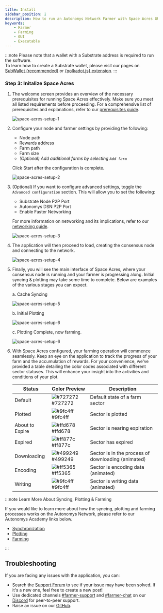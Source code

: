 ```yaml
---
title: Install
sidebar_position: 2
description: How to run an Autonomys Network Farmer with Space Acres GUI Application
keywords:
    - Farmer
    - Farming
    - GUI
    - Executable
---
```





:::note
Please note that a wallet with a Substrate address is required to run the software.<br />
To learn how to create a Substrate wallet, please visit our pages on [SubWallet (recommended)](/docs/farming-&-staking/wallets/subwallet.md) or [{polkadot.js} extension](/docs/farming-&-staking/wallets/polkadot.md).
:::

<Tabs groupId="Space_Acres_Installation">

<TabItem value="linux" label="🐧 Linux" default>
<LinuxPage/>
</TabItem>

<TabItem value="windows" label="🖼️ Windows">
<WindowsPage/>
</TabItem>

<TabItem value="macos" label="🍎 macOS">
<MacOSPage/>
</TabItem>

</Tabs>

### Step 3: Initalize Space Acres

1. The welcome screen provides an overview of the necessary prerequisites for running Space Acres effectively. Make sure you meet all listed requirements before proceeding. For a comprehensive list of prerequisites and explanations, refer to our [prerequisites guide](/docs/farming-&-staking/farming/prerequisites.mdx). 

    ![space-acres-setup-1](/img/doc-imgs/space-acres/space-acres-setup-1.png)

2. Configure your node and farmer settings by providing the following:
    - Node path 
    - Rewards address
    - Farm path
    - Farm size
    - *(Optional) Add additional farms by selecting `Add farm`*

    Click Start after the configuration is complete.

    ![space-acres-setup-2](/img/doc-imgs/space-acres/space-acres-setup-2.png)

3. (Optional) If you want to configure advanced settings, toggle the `Advanced configuration` section. This will allow you to set the following:
    - Substrate Node P2P Port
    - Autonomys DSN P2P Port
    - Enable Faster Networking

    For more information on networking and its implications, refer to our [networking guide](/docs/farming-&-staking/farming/additional-guides/network-info.md).

    ![space-acres-setup-3](/img/doc-imgs/space-acres/space-acres-setup-3.png)

4. The application will then proceed to load, creating the consensus node and connecting to the network.

    ![space-acres-setup-4](/img/doc-imgs/space-acres/space-acres-setup-4.png)

5. Finally, you will see the main interface of Space Acres, where your consensus node is running and your farmer is progressing along. Initial syncing & plotting may take some time to complete. Below are examples of the various stages you can expect. 

    a. Cache Syncing

    ![space-acres-setup-5](/img/doc-imgs/space-acres/space-acres-setup-5.png) 

    b. Initial Plotting

    ![space-acres-setup-6](/img/doc-imgs/space-acres/space-acres-setup-6.png)

    c. Plotting Complete, now farming.

    ![space-acres-setup-6](/img/doc-imgs/space-acres/space-acres-setup-7.png)

6. With Space Acres configured, your farming operation will commence seamlessly. Keep an eye on the application to track the progress of your farm and the accumulation of rewards. For your convenience, we've provided a table detailing the color codes associated with different sector statuses. This will enhance your insight into the activities and conditions of your plot.

    | Status            | Color Preview | Description                          |
    |-------------------|---------------|--------------------------------------|
    | Default           | ![#727272](https://via.placeholder.com/15/727272/000000?text=+) #727272 | Default state of a farm sector       |
    | Plotted           | ![#9fc4ff](https://via.placeholder.com/15/9fc4ff/000000?text=+) #9fc4ff | Sector is plotted                    |
    | About to Expire   | ![#ffd678](https://via.placeholder.com/15/ffd678/000000?text=+) #ffd678 | Sector is nearing expiration         |
    | Expired           | ![#ff877c](https://via.placeholder.com/15/ff877c/000000?text=+) #ff877c | Sector has expired                   |
    | Downloading       | ![#499249](https://via.placeholder.com/15/499249/000000?text=+) #499249 | Sector is in the process of downloading (animated) |
    | Encoding          | ![#ff5365](https://via.placeholder.com/15/ff5365/000000?text=+) #ff5365 | Sector is encoding data (animated)   |
    | Writing           | ![#9fc4ff](https://via.placeholder.com/15/9fc4ff/000000?text=+) #9fc4ff | Sector is writing data (animated)    |



:::note Learn More About Syncing, Plotting & Farming

If you would like to learn more about how the syncing, plotting and farming processes works on the Autonomys Network, please refer to our Autonomys Academy links below.
- [Synchronization](https://academy.autonomys.xyz/subspace-protocol/network-architecture/networking-protocols#synchronization) <br />
- [Plotting](https://academy.autonomys.xyz/subspace-protocol/consensus/proof-of-archival-storage/plotting) <br />
- [Farming](https://academy.autonomys.xyz/subspace-protocol/consensus/proof-of-archival-storage/farming) <br />

:::


## Troubleshooting

If you are facing any issues with the application, you can:
- Search the [Support Forum](https://forum.autonomys.xyz/c/support/5) to see if your issue may have been solved. If it's a new one, feel free to create a new post! 
- Use dedicated channels [#farmer-support](https://discord.com/channels/864285291518361610/1062498655787028500) and [#farmer-chat](https://discord.com/channels/864285291518361610/1062507270539321485) on our [Discord](https://autonomys.xyz/discord) for peer-to-peer support.
- Raise an issue on our [GitHub](https://github.com/autonomys/space-acres/issues).